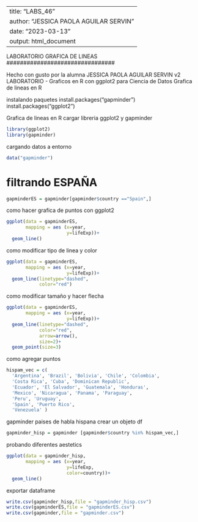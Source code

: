 --------------------------------------------
title: "LABS_46"
author: "JESSICA PAOLA AGUILAR SERVIN"
date: "2023-03-13"
output: html_document
------------------------------------------------

################################
LABORATORIO GRAFICA DE LINEAS 
################################

Hecho con gusto por la alumna JESSICA PAOLA AGUILAR SERVIN
v2
LABORATORIO - Graficos en R con ggplot2 para Ciencia de Datos
Grafica de lineas en R 

instalando paquetes
install.packages("gapminder")
install.packages("ggplot2")

Grafica de lineas en R
cargar libreria ggplot2 y gapminder
```{r}
library(ggplot2)
library(gapminder)
```

cargando datos a entorno
```{r}
data("gapminder")
```

# filtrando ESPAÑA
```{r}
gapminderES = gapminder[gapminder$country =="Spain",]
```

como hacer grafica de puntos con ggplot2
```{r}
ggplot(data = gapminderES,
       mapping = aes (x=year,
                      y=lifeExp))+
  geom_line()
```

como modificar tipo de linea y color
```{r}

ggplot(data = gapminderES,
       mapping = aes (x=year,
                      y=lifeExp))+
  geom_line(linetype="dashed",
            color="red")

```

como modificar tamaño y hacer flecha
```{r}
ggplot(data = gapminderES,
       mapping = aes (x=year,
                      y=lifeExp))+
  geom_line(linetype="dashed",
            color="red",
            arrow=arrow(),
            size=2)+
  geom_point(size=3)
```

como agregar puntos

```{r}
hispam_vec = c(
  'Argentina', 'Brazil', 'Bolivia', 'Chile', 'Colombia',
  'Costa Rica', 'Cuba', 'Dominican Republic',
  'Ecuador', 'El Salvador', 'Guatemala', 'Honduras',
  'Mexico', 'Nicaragua', 'Panama', 'Paraguay',
  'Peru', 'Uruguay',
  'Spain', 'Puerto Rico',
  'Venezuela' )
```

gapminder paises de habla hispana
crear un objeto df
```{r}
gapminder_hisp = gapminder [gapminder$country %in% hispam_vec,]
```

probando diferentes aestetics
```{r}

ggplot(data = gapminder_hisp,
       mapping = aes (x=year,
                      y=lifeExp,
                      color=country))+
  geom_line()
```

exportar dataframe
```{r}

write.csv(gapminder_hisp,file = "gapminder_hisp.csv")
write.csv(gapminderES,file = "gapminderES.csv")
write.csv(gapminder,file = "gapminder.csv")
```

